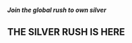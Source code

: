 
##### Join the global rush to own silver
## THE SILVER RUSH IS HERE
<br/>
<LinkItem 
  item={{
    title: 'Enter App',
    href: 'https://app.lux.market',
    external: 'true',
    variant: 'primary',
  }}
  size='lg'
/>
